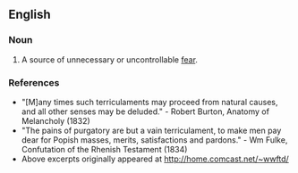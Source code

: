 ==English==
===Noun===
{{en-noun}}
# {{context|obsolete|lang=en}} A source of unnecessary or uncontrollable [[fear]].

===References===
*"[M]any times such terriculaments may proceed from natural causes, and all other senses may be deluded." - Robert Burton, Anatomy of Melancholy (1832)
*"The pains of purgatory are but a vain terriculament, to make men pay dear for Popish masses, merits, satisfactions and pardons." - Wm Fulke, Confutation of the Rhenish Testament  (1834)
*Above excerpts originally appeared at http://home.comcast.net/~wwftd/